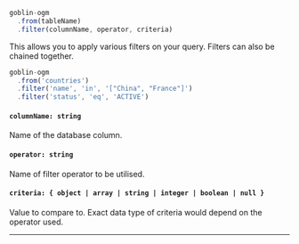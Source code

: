 
<!-- prettier-ignore -->
```js {3}
goblin-ogm
  .from(tableName)
  .filter(columnName, operator, criteria)
```

This allows you to apply various filters on your query. Filters can also be chained together.

<Collapsable title="Toggle Example">

<!-- prettier-ignore -->
```js {3-5}
goblin-ogm
  .from('countries')
  .filter('name', 'in', '["China", "France"]')
  .filter('status', 'eq', 'ACTIVE')
```

</Collapsable>

#### `columnName: string`
Name of the database column.

#### `operator: string`
Name of filter operator to be utilised.

#### `criteria: { object | array | string | integer | boolean | null }`
Value to compare to. Exact data type of criteria would depend on the operator used.

---